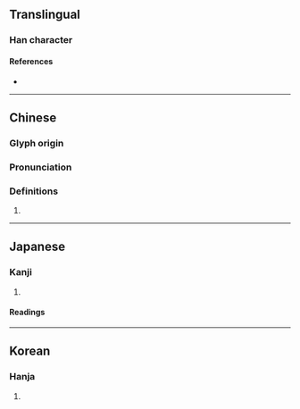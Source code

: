{{character info/new}}
==Translingual==

===Han character===
{{Han char|rn=22|rad=匚|as=14|sn=16|four=71714|canj=SHBT|ids=⿷匚算}}

====References====
* {{Han ref|kx=0154.270|dkj=02659|dj=0346.290|hdz=10090.100|uh=5334|ud=21300|bh=E8FA|bd=59642}}

----

==Chinese==
{{zh-forms}}

===Glyph origin===
{{Han etym}}

===Pronunciation===
{{zh-pron
|m=suǎn
|c=syun2,syun3
|mc=y
|oc=y
|cat=
}}

===Definitions===
{{zh-hanzi}}

# {{rfdef|zh}}

----

==Japanese==

===Kanji===
{{ja-kanji|grade=|rs=匚14}}

# {{defn|lang=ja|sort=匚14}}

====Readings====
{{ja-readings
|goon=さん, せん
|kanon=さん, せん
}}

----

==Korean==

===Hanja===
{{ko-hanja|hangeul=산|rv=san|mr=san}}

# {{defn|lang=ko|sort=匚14}}